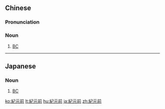 {{also|纪元前}}
==Chinese==
{{zh-forms|s=纪元前|type=21}}

===Pronunciation===
{{zh-pron
|m=jìyuánqián
|c=gei2 jyun4 cin4
|cat=n
}}

===Noun===
{{zh-noun}}

# [[BC]] {{gloss|before Christ}}

----

==Japanese==
{{ja-kanjitab|紀|元|前}}

===Noun===
{{ja-noun|きげんぜん}}

# [[BC]] {{gloss|before Christ}}

[[ko:紀元前]]
[[lt:紀元前]]
[[hu:紀元前]]
[[ja:紀元前]]
[[zh:紀元前]]